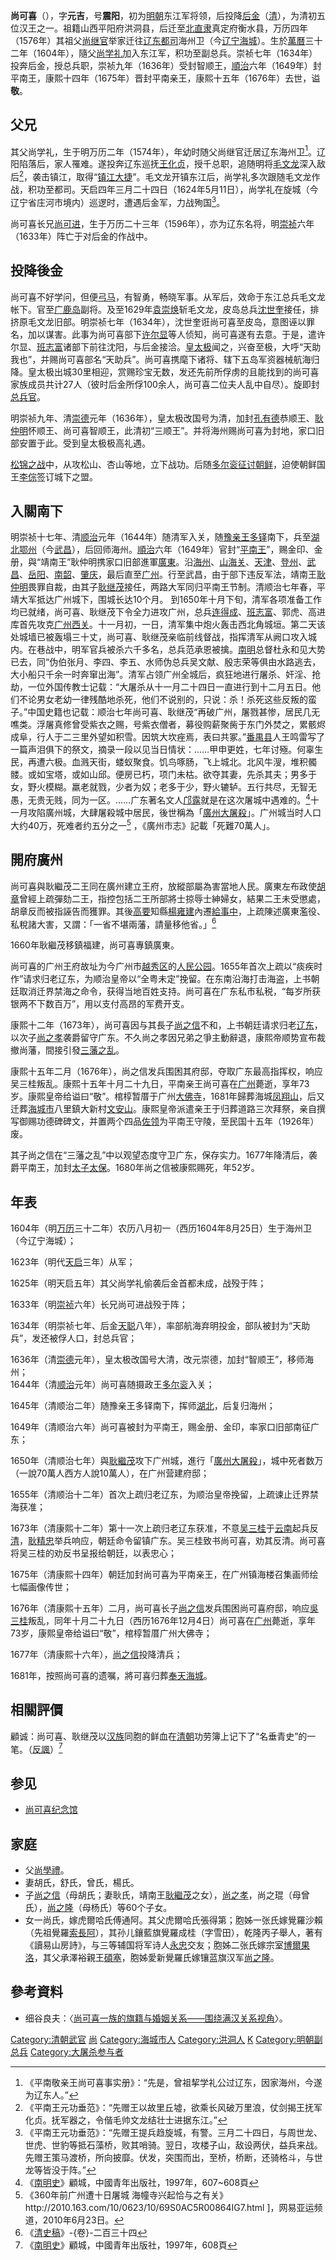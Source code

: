 {{東亞男性歷史人物
|名稱 =尚可喜
|身份 =[[平南王|平南王]]
|國家 =
|時代 =
|主君 =
|屆數 =
|最高職務 =平南王
|前任 = 始封
|繼任 = [[尚之孝|尚之孝]]<ref>《[[清史稿|清史稿]]》[[赵尔巽|赵尔巽]] 等，中华书局，1998年，9415頁</ref>
|圖片名稱 =Nieuhof-Ambassade-vers-la-Chine-1665 0748-2.tif
|圖片大小 =
|圖片說明 =荷蘭旅行家[[约翰·纽霍夫|約翰·尼霍夫]]所繪的尚可喜畫像（1665年）<br />尼霍夫稱他為「年長的廣東總督」。
|姓 =[[尚姓|尚姓]]
|名 =可喜
|姓名 =
|字 =元吉
|號=震阳
|官職 =
|封爵 =智顺王→平南王→平南親王
|封號 =
|封地 =
|旗籍 = [[镶蓝旗|镶蓝旗]]
|籍貫 =
|祖籍 =
|本籍 =
|出身地 =
|出生日期 =明[[万历|万历]]三十二年八月初一<br>{{birth date|1604|8|25}}
|出生地點 =海州卫（今辽宁海城）
|婚年 =
|逝世日期 =清[[康熙|康熙]]十五年十月二十九日<br>{{death date and age|1676|12|4|1604|8|25}}
|逝世地點 =[[广州|广州]]
|廟號 =
|諡號 =平南敬親王
|墓葬 =
|祠廟 =
|父親 =[[尚学礼|尚学礼]]
|嫡母 =
|母親 =
|正室 =
|妻 =
|兄弟 =
|姊妹 =
|子 = 尚之忠、[[尚之信|尚之信]]、[[尚之孝|尚之孝]]、[[尚之隆|尚之隆]]、尚之节、尚之璜、尚之瑛等二十九人
|女 = 三十二人
|其他親屬 =祖父[[尚继官|尚继官]]<br>长兄[[尚可进|尚可进]]
|出身 = <!---此处指科举出身--->
|功名 = 
|經歷 = 
|著作 =
|注釋 =
}}
'''尚可喜'''（{{bd|1604年|8月25日|1676年|12月4日|catIdx=Shang}}），字'''元吉'''，号'''震阳'''，初为[[明朝|明朝]]东江军将领，后投降[[后金|后金]]（[[清朝|清]]），为清初五位汉王之一。祖籍山西平阳府洪洞县，后迁至[[北直隶|北直隶]]真定府衡水县，万历四年（1576年）其祖父[[尚继官|尚继官]]举家迁往[[辽东都指挥使司|辽东都司]]海州卫（今[[辽宁|辽宁]][[海城市|海城]]）。生於[[萬曆|萬曆]]三十二年（1604年），隨父[[尚学礼|尚学礼]]加入东江军，积功至副总兵。崇祯七年（1634年）投奔后金，授总兵职，崇祯九年（1636年）受封智顺王，[[順治|順治]]六年（1649年）封平南王，康熙十四年（1675年）晋封平南亲王，康熙十五年（1676年）去世，谥'''敬'''。

==父兄==
其父尚学礼，生于明万历二年（1574年），年幼时随父尚继官迁居辽东海州卫<ref>《平南敬亲王尚可喜事实册》：“先是，曾祖挈学礼公过辽东，因家海州，今遂为辽东人。”</ref>。辽阳陷落后，家人罹难。遂投奔辽东巡抚[[王化贞|王化贞]]，授千总职，追随明将[[毛文龙|毛文龙]]深入敌后<ref>《平南王元功垂范》：“先赠王以故里丘墟，欲乘长风破万里浪，仗剑揭王抚军化贞。抚军器之，令偕毛帅文龙结壮士进据东江。”</ref>，袭击镇江，取得“[[镇江之战_(1621年)|镇江大捷]]”。毛文龙开镇东江后，尚学礼多次跟随毛文龙作战，积功至都司。天启四年三月二十四日（1624年5月11日），尚学礼在旋城（今辽宁省庄河市境内）巡逻时，遭遇后金军，力战殉国<ref>《平南王元功垂范》：“先赠王提兵趋旋城，有警。三月二十四日，与周世龙、世虎、世豹等抵石藻桥，败其哨骑。翌日，攻楼子山，敌设两伏，益兵来战。先赠王策马渡桥，所向披靡。伏发，突围而出，至桥，桥断，还骑格斗，与世龙等皆没于阵。”</ref>。

尚可喜长兄[[尚可进|尚可进]]，生于万历二十三年（1596年），亦为辽东名将，明[[崇祯|崇祯]]六年（1633年）阵亡于对后金的作战中。

==投降後金==
尚可喜不好学问，但便[[弓马|弓马]]，有智勇，畅晓军事。从军后，效命于东江总兵毛文龙帐下。官至[[广鹿岛|广鹿岛]]副将。及至1629年[[袁崇焕|袁崇焕]]斩毛文龙，皮岛总兵[[沈世奎|沈世奎]]接任，排挤原毛文龙旧部。明崇祯七年（1634年），沈世奎诳尚可喜至皮岛，意图诬以罪名，加以谋害。此事为尚可喜部下[[许尔显|许尔显]]等人侦知，尚可喜遂有去意。于是，遣许尔显、[[班志富|班志富]]诸部下前往沈阳，与后金接洽。[[皇太极|皇太极]]闻之，兴奋至极，大呼“天助我也”，并赐尚可喜部名“天助兵”。尚可喜携麾下诸将、辖下五岛军资器械航海归降。皇太极出城30里相迎，赏赐珍宝无数，发还先前所俘虏的且能找到的尚可喜家族成员共计27人（彼时后金所俘100余人，尚可喜二位夫人乱中自尽）。旋即封[[总兵官|总兵官]]。

明崇祯九年、清[[崇德|崇德]]元年（1636年），皇太极改国号为清，加封[[孔有德|孔有德]]恭顺王、[[耿仲明|耿仲明]]怀顺王、尚可喜智顺王，此清初“三顺王”。并将海州赐尚可喜为封地，家口旧部安置于此。受到皇太极极高礼遇。

[[松锦之战|松锦之战]]中，从攻松山、杏山等地，立下战功。后随[[多尔衮|多尔衮]][[丙子胡亂|征讨朝鲜]]，迫使朝鲜国王[[李倧|李倧]]签订城下之盟。

==入關南下==
明崇祯十七年、清[[顺治|顺治]]元年（1644年）随清军入关，随[[豫亲王|豫亲王]][[多铎|多铎]]南下，兵至[[湖北|湖北]][[鄂州|鄂州]]（今[[武昌地区|武昌]]），后回师海州。[[順治|順治]]六年（1649年）官封“[[平原王_(消歧義)|平南王]]”，赐金印、金册，與“靖南王”耿仲明携家口旧部進軍[[廣東|廣東]]。沿[[海州|海州]]、[[山海关|山海关]]、[[天津市|天津]]、[[登州|登州]]、[[武昌区|武昌]]、[[岳阳市|岳阳]]、[[南韶連道|南韶]]、[[肇庆市|肇庆]]，最后直至[[广州市|广州]]。行至武昌，由于部下违反军法，靖南王[[耿仲明|耿仲明]]畏罪自裁，由其子[[耿继茂|耿继茂]]接任，两路大军同归平南王节制。清顺治七年春，平靖大军抵达广州城下，围城长达10个月。
到1650年十月下旬，清军各项准备工作均已就绪，尚可喜、耿继茂下令全力进攻广州，总兵[[连得成|连得成]]、[[班志富|班志富]]、郭虎、高进库首先攻克[[西关|广州西关]]。十一月初，一日，清军集中炮火轰击西北角城垣。第二天该处城墙已被轰塌三十丈，尚可喜、耿继茂亲临前线督战，指挥清军从阙口攻入城内。在巷战中，明军官兵被杀六千多名，总兵范承恩被擒。[[南明|南明]]总督杜永和见大势已去，同“伪伯张月、李四、李五、水师伪总兵吴文献、殷志荣等俱由水路逃去，大小船只千余一时奔窜出海”。清军占领广州全城后，疯狂地进行屠杀、奸淫、抢劫，一位外国传教士记载：“大屠杀从十一月二十四日一直进行到十二月五日。他们不论男女老幼一律残酷地杀死，他们不说别的，只说：杀！杀死这些反叛的蛮子。”中国史籍也记载：顺治七年尚可喜、耿继茂“再破广州，屠戮甚惨，居民几无噍类。浮屠真修曾受紫衣之赐，号紫衣僧者，募役购薪聚胔于东门外焚之，累骸烬成阜，行人于二三里外望如积雪。因筑大坎痤焉，表曰共冢。”[[番禺_(古代)|番禺县]]人王鸣雷写了一篇声泪俱下的祭文，摘录一段以见当日情状：……甲申更姓，七年讨殛。何辜生民，再遭六极。血溅天街，蝼蚁聚食。饥鸟啄肠，飞上城北。北风牛溲，堆积髑髅。或如宝塔，或如山邱。便房已朽，项门未枯。欲夺其妻，先杀其夫；男多于女，野火模糊。羸老就戮，少者为奴；老多于少，野火辘轳。五行共尽，无智无愚，无贵无贱，同为一区。……广东著名文人[[邝露|邝露]]就是在这次屠城中遇难的。<ref>《[[南明史|南明史]]》顧城，中國青年出版社，1997年，607~608頁</ref>十一月攻陷廣州城，大肆屠殺城中居民，後世稱為「[[廣州大屠殺|廣州大屠殺]]」。广州城当时人口大约40万，死难者约五分之一<ref>《360年前广州遭十日屠城 海幢寺兴起恰与之有关》http://2010.163.com/10/0623/10/69S0AC5R00864IG7.html {{Wayback|url=http://2010.163.com/10/0623/10/69S0AC5R00864IG7.html |date=20160305011829 }}]，网易亚运频道，2010年6月23日。</ref>
，《廣州市志》記載「死難70萬人」。

==開府廣州==
尚可喜與耿繼茂二王同在廣州建立王府，放縱部屬為害當地人民。廣東左布政使[[胡章|胡章]]曾經上疏彈劾二王，指控包括二王所部將士掠辱士紳婦女，結果二王未受懲處，胡章反而被指誣告而獲罪。其後[[高要|高要]]知縣[[楊雍建|楊雍建]]內遷[[給事中|給事中]]，上疏陳述廣東濫役、私稅諸大害，又謂：「一省不堪兩藩，請量移他省。」<ref>《[[清史稿|清史稿]]》-{卷}-二百三十四</ref> 

1660年耿繼茂移鎮福建，尚可喜專鎮廣東。

尚可喜的广州王府故址为今广州市[[越秀区|越秀区]]的[[人民公園_(廣州)|人民公园]]。1655年首次上疏以“痰疾时作”请求归老辽东，为顺治皇帝以“全粤未定”挽留。在东南沿海打击海盗，上书朝廷取消迁界禁海之命令，获得当地百姓支持。尚可喜在广东私市私税，“每岁所获银两不下数百万”，用以支付高昂的军费开支。

康熙十二年（1673年），尚可喜因与其長子[[尚之信|尚之信]]不和，上书朝廷请求归老[[辽东|辽东]]，以次子[[尚之孝|尚之孝]]袭爵留守广东。不久尚之孝因兄弟之爭主動辭退，康熙帝顺势宣布裁撤尚藩，間接引發[[三藩之乱|三藩之乱]]。

康熙十五年二月（1676年），尚之信发兵围困其府邸，夺取广东最高指挥权，响应吴三桂叛乱。康熙十五年十月二十九日，平南亲王尚可喜在[[广州|广州]]薨逝，享年73岁。康熙皇帝给谥曰“敬”。棺椁暂厝于广州[[大佛寺|大佛寺]]，1681年歸葬海城[[凤翔山|凤翔山]]，后又迁葬[[海城市|海城市]]八里鎮大新村[[文安山|文安山]]。康熙皇帝派遣亲王于归葬道路三次拜祭，亲自撰写御赐功德碑碑文，并置两个四品[[佐领|佐领]]为平南王守陵，至民国十五年（1926年）废。

其子尚之信在“三藩之乱”中以观望态度守卫广东，保存实力。1677年降清后，袭爵平南王，加封[[太子太保|太子太保]]。1680年尚之信被康熙赐死，年52岁。

==年表==
1604年（明[[万历|万历]]三十二年）农历八月初一（西历1604年8月25日）生于海州卫（今辽宁海城）；

1623年（明代[[天启_(明朝)|天启]]三年）从军；

1625年（明天启五年）其父尚学礼偷袭后金首都未成，战殁于阵；

1633年（明[[崇祯|崇祯]]六年）长兄尚可进战殁于阵；

1634年（明崇祯七年、后金[[天聪|天聪]]八年），率部航海弃明投金，部队被封为“天助兵”，发还被俘人口，封总兵官；

1636年（清[[崇德|崇德]]元年），皇太极改国号大清，改元崇德，加封“智顺王”，移师海州；<br>

1644年（清[[顺治|顺治]]元年）尚可喜随摄政王[[多尔衮|多尔衮]]入关；

1645年（清顺治二年）随豫亲王多铎南下，挥师[[湖北|湖北]]，后复归海州；

1649年（清顺治六年）尚可喜被封为平南王，赐金册、金印，率家口旧部南征广东；

1650年（清顺治七年）與[[耿繼茂|耿繼茂]]攻下广州城，進行「[[廣州大屠殺|廣州大屠殺]]」，城中死者数万（一說70萬人西方人說10萬人），在广州营建府邸；

1655年（清顺治十二年）首次上疏归老辽东，为顺治皇帝挽留，上疏谏止迁界禁海获准；

1673年（清康熙十二年）第十一次上疏归老辽东获准，不意[[吴三桂|吴三桂]]于[[云南|云南]]起兵反[[清|清]]，[[耿精忠|耿精忠]]举兵响应，朝廷命令留镇广东。吴三桂致书尚可喜，劝其反清。尚可喜将吴三桂的劝反书呈报给朝廷，以表忠心；

1675年（清康熙十四年）朝廷加封尚可喜为平南亲王，在广州镇海楼召集画师绘七幅画像传世；

1676年（清康熙十五年）二月，尚可喜长子[[尚之信|尚之信]]发兵围困尚可喜府邸，响应[[吳三桂|吳三桂]]叛乱，同年十月二十九日（西历1676年12月4日）尚可喜在[[广州|广州]]薨逝，享年73岁，康熙皇帝给谥曰“敬”，棺椁暂厝广州大佛寺；

1677年（清康熙十六年），[[尚之信|尚之信]]投降清兵；

1681年，按照尚可喜的遗嘱，將可喜归葬[[奉天|奉天]][[海城市|海城]]。

==相關評價==

顧诚：尚可喜、耿继茂以[[汉族|汉族]]同胞的鲜血在[[清朝|清朝]]功劳簿上记下了“名垂青史”的一笔。（[[反諷|反諷]]）<ref>《[[南明史|南明史]]》顧城，中國青年出版社，1997年，608頁</ref>

==参见==
*[[尚可喜纪念馆|尚可喜纪念馆]]

{{中国皇帝|始封|改封平南王|智顺王|1636年-1649年}}
{{中国皇帝|始封|子 [[尚之孝|尚之孝]]|平南敬亲王|1649年-1676年}}

==家庭==
*父[[尚學禮|尚學禮]]。
*妻胡氏，舒氏，曾氏，楊氏。
*子[[尚之信|尚之信]]（母胡氏；妻耿氏，靖南王[[耿繼茂|耿繼茂]]之女），[[尚之孝|尚之孝]]，尚之琨（母曾氏），[[尚之隆|尚之隆]]（母杨氏）等60个子女。
*女一尚氏，嫁虎爾哈氏傅通阿。其父虎爾哈氏張得第；胞姊一张氏嫁覺羅沙賴（先祖覺羅[[索長阿|索長阿]]），其孙儿鑲藍旗覺羅成桂（字雪田），乾隆丙子舉人，著有《讀易山房詩》，与三等辅国将军诗人[[永忠|永忠]]交友；胞姊二张氏嫁宗室[[博爾果洛|博爾果洛]]，其父承澤裕親王[[碩塞|碩塞]]，胞姊愛新覺羅氏嫁镶蓝旗汉军[[尚之隆|尚之隆]]。

==參考資料==
{{Reflist|2}}
*细谷良夫：〈[https://web.archive.org/web/20180106120339/http://qsyj.iqh.net.cn/CN/volumn/volumn_1136.shtml 尚可喜一族的旗籍与婚姻关系——围绕满汉关系视角]〉。
{{DEFAULTSORT:S}}
[[Category:清朝武官|Category:清朝武官]]
[[Category:清朝亲王|尚]]
[[Category:海城市人|Category:海城市人]]
[[Category:洪洞人|Category:洪洞人]]
[[Category:尚姓|K]]
[[Category:明朝副总兵|Category:明朝副总兵]]
[[Category:大屠杀参与者|Category:大屠杀参与者]]